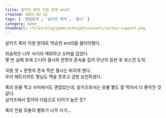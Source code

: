 ```yaml
---  
title: 살카즈 록라 지원 분대 end3  
created: 2025-02-22  
tags: [ '명일방주', '살카즈 록라', '켈시' ]  
category: Game  
thumbnail: /files/blog/game/arknights/assets/sarkaz-support.png  
---  
```

  
  
<ImageLoader src="/files/blog/game/arknights/assets/sarkaz-support.png" alt="main" />  
  
살카즈 록라 지원 분대로 15승천 end3를 클리어했다.  
  
위슝좍은 너무 사기라 제외하고 오퍼를 집었다.  
몇 번 실패 후에 드디어 켈시와 문명의 존속을 집어 무난히 등반 후 보스전 도착.  
  
국왕 셋 + 문명의 존속 먹은 켈시는 뒤지게 쌨다.  
우리 패트리어트 형님도 맥을 못추고 금방 승천하셨다.  
  
록라 유물 먹고 사미에서도 괜찮았는데, 살카즈와서는 유물 빨도 잘 먹어서 더 좋아진 것 같다.  
살카즈에서 힐이야 다음으로 티어가 높은 듯?  
  
록라 전용 모듈의 밸류가 너무 사기...  
  
<VideoLoader src="/files/blog/game/arknights/assets/sarkaz-support.mp4" />  
  
  
  